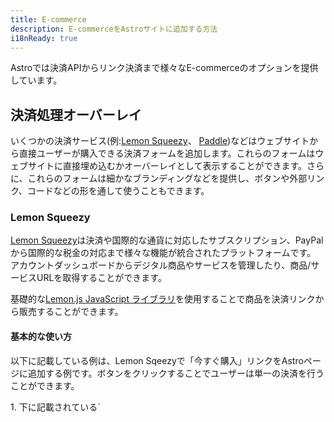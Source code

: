 ```yaml
---
title: E-commerce
description: E-commerceをAstroサイトに追加する方法
i18nReady: true
---
```


Astroでは決済APIからリンク決済まで様々なE-commerceのオプションを提供しています。

## 決済処理オーバーレイ

いくつかの決済サービス(例:[Lemon Squeezy](#lemon-squeezy)、 [Paddle](#paddle))などはウェブサイトから直接ユーザーが購入できる決済フォームを追加します。これらのフォームはウェブサイトに直接埋め込むかオーバーレイとして表示することができます。さらに、これらのフォームは細かなブランディングなどを提供し、ボタンや外部リンク、コードなどの形を通して使うこともできます。

### Lemon Squeezy
[Lemon Squeezy](https://www.lemonsqueezy.com/)は決済や国際的な通貨に対応したサブスクリプション、PayPalから国際的な税金の対応まで様々な機能が統合されたプラットフォームです。
アカウントダッシュボードからデジタル商品やサービスを管理したり、商品/サービスURLを取得することができます。

基礎的な[Lemon.js JavaScript ライブラリ](https://docs.lemonsqueezy.com/help/lemonjs/what-is-lemonjs)を使用することで商品を決済リンクから販売することができます。

#### 基本的な使い方
以下に記載している例は、Lemon Sqeezyで「今すぐ購入」リンクをAstroページに追加する例です。ボタンをクリックすることでユーザーは単一の決済を行うことができます。

<Steps>
1. 下に記載されている`<script>`タグをページの`head`、または `body`要素に追加します:

    ```html title="src/pages/my-product-page.astro"
    <script src="https://app.lemonsqueezy.com/js/lemon.js" defer></script>
    ```

2. 商品URLに繋がるアンカータグをページに追加してください。また、クリック時に決済オーバーレイを表示するために`lemonsqueezy-button`クラスを適用してください。 

    ```html title="src/pages/my-product-page.astro"
    <a class="lemonsqueezy-button" href="https://demo.lemonsqueezy.com/checkout/...">
      今すぐ購入
    </a>
    ```
</Steps>

#### Lemon.js

Lemon.jsは[オーバーレイの制御](https://docs.lemonsqueezy.com/help/lemonjs/opening-overlays)や[オーバーレイイベントの管理](https://docs.lemonsqueezy.com/help/lemonjs/handling-events)などの追加機能にも対応しています。

<ReadMore>詳細は[Lemon Squeezy developer getting started guide](https://docs.lemonsqueezy.com/guides/developer-guide)を確認してください。</ReadMore>

### Paddle

[Paddle](https://www.paddle.com/)はデジタル製品およびサービスを請求するためのソルーションです。Paddleは決済、税金、そしてサブスクリプションの管理をオーバーレイまたはインラインチェックアウトを通じて処理します。

[Paddle.js](https://developer.paddle.com/paddlejs/overview)はPaddleを使用して統合されたサブスクリプション請求体験を構築できる軽量なJavaScriptライブラリーです。

#### 基本的な使い方

以下のコードはPaddleで「購入ボタン」要素をAstroページに追加する例です。リンクをクリックすることで、ユーザーは単一の決済を行うことができます。
決済リンクのドメインがPaddleによって承認された後はHTML属性を使用することで好きなページの要素を決済オーバーレイにすることができます。


<Steps>
1. `head`か`body`タグに以下の二つの`<script>`タグを追加します:

    ```html title="src/pages/my-product-page.astro"
    <script src="https://cdn.paddle.com/paddle/v2/paddle.js"></script>
    <script type="text/javascript">
      Paddle.Setup({ 
        token: '7d279f61a3499fed520f7cd8c08' // クライアントサイドトークンを追加する
      });
    </script>
    ```

2. 任意の要素をPaddleの決済ボタンに変えるために `paddle_button`クラスを適応します:

    ```html title="src/pages/my-product-page.astro"
    <a href="#" class="paddle_button">今すぐ購入</a>
    ```

3. Paddle上の商品の`priceId`と`quantity`を設定するために`data-items`属性を適応してください。任意で[サポートされているHTMLデータ属性](https://developer.paddle.com/paddlejs/html-data-attributes)をデータの自動入力や、決済成功時の管理、ボタンや決済オーバレイのスタイリングするために追加することもできます。

    ```html title="src/pages/my-product-page.astro"
    <a 
      href="#"
      class="paddle_button"
      data-display-mode="overlay"
      data-theme="light"
      data-locale="en"
      data-success-url="https://example.com/thankyou"
      data-items='[
        {
          "priceId": "pri_01gs59hve0hrz6nyybj56z04eq", 
          "quantity": 1
        }
      ]'
    >
      今すぐ購入
    </a>
    ```
</Steps>

#### Paddle.js

HTMLデータ属性を渡す代わりに、JavaScriptを使用することで複数の属性を渡したりより一層カスタマイズをすることができます。 インラインチェックアウトを使用することでユーザーのアップグレードワークフローを作成することもできます。
<ReadMore>詳しい情報は[ Paddle.jsを使用したインラインチェックアウトの方法](https://developer.paddle.com/build/checkout/build-branded-inline-checkout)を参照してください</ReadMore>


## 完全なE-commerceソリューション
サイトのショッピングシステムや決済システムの一層深くカスタマイズするためには、完全な金融サービスプロバイダー([Snipcart](#snipcart)など)を追加します。これらのプラットフォームは他のサードパーティーサービス(アカウントマネージメント、パーソライズ、アナリティクス)などと統合することもできます。

### Snipcart

[Snipcart](https://snipcart.com/)は強力なデベロッパーファーストのHTML/JavaScriptショッピングカートプラットフォームです。

SnipCartは、輸送プロバイダー、ショッピングカートと他のシステムを繋げるウェブフックの有効化、支払い方法の選択(Paypal, Square, Stripe等)、Eメールテンプレート、そしてテスト環境を提供するサードパーティーサービスと統合させることもできます。

:::tip
完成済みのSnipCartソリューションが必要ですか？　SnipCartアカウントと連携するだけで使える機能的なAstroのコミュニティテンプレートの[`astro-snipcart`](https://astro-snipcart.vercel.app/)を確認してみてください。
:::

#### 基本的な使い方

以下はSnipcart決済システムと「カートに追加する」「決済する」ボタンの追加方法の例です。この方法を使用することで、ユーザーは直接決済ページに行くのではなく、カートに商品を追加することができるようになります。

<ReadMore>Snipcartストアのセットアップなどが含まれた完全なガイドが必要な場合[the Snipcartインストールドキュメント](https://docs.snipcart.com/v3/setup/installation)を確認してください。</ReadMore>

<Steps>
1. `body`要素の中に以下のスクリプトタグ[Snipcartインストールガイドを参照](https://docs.snipcart.com/v3/setup/installation)を追加します。
    ```html title="src/pages/my-product-page.astro"
    <body></body>
    <script>
      window.SnipcartSettings = {
        publicApiKey: "YOUR_API_KEY",
        loadStrategy: "on-user-interaction",
      };

      (function()...); // Snipcart ドキュメントから提供
    </script>
    ```

2. `window.SnipcartSettings`をいずれかの[提供されているSnipcartの設定](https://docs.snipcart.com/v3/setup/installation#settings)を使用してショッピングカートの動作や見た目をカスタマイズします。

    ```html title="src/pages/my-product-page.astro"
    <script>
      window.SnipcartSettings = {
        publicApiKey: "YOUR_API_KEY",
        loadStrategy: "manual",
        version: "3.7.1",
        addProductBehavior: "none",
        modalStyle: "side",
      };

      (function()...); // Snipcard ドキュメントから参照
    </script>
    ```

3. クリック時にカートに商品を追加するために`class="snipcart-add-item"`を任意のHTML要素(`<button>`要素など)に適応します。また、[一般的なSnipcart商品属性](https://docs.snipcart.com/v3/setup/products)から値段や説明、その他の項目を含めることもできます。

    ```html title="src/pages/my-product-page.astro"
    <button
      class="snipcart-add-item"
      data-item-id="astro-print"
      data-item-price="39.99"
      data-item-description="A framed print of the Astro logo."
      data-item-image="/assets/images/astro-print.jpg"
      data-item-name="Astro Print"
      data-item-custom1-name="Frame color"
      data-item-custom1-options="Brown|Silver[+10.00]|Gold[+20.00]"
      data-item-custom2-name="Delivery instructions"
      data-item-custom2-type="textarea"
    >
      カートに追加
    </button>
    ```

4.  決済ポップアップを通じてユーザーが購入プロセスを完了するために`snipcart-checkout`クラスが適応されたSnipCart決済ボタンを追加します。

    ```html title="src/pages/my-product-page.astro"
    <button class="snipcart-checkout">クリックして決済</button>
    ```
</Steps>

#### Snipcart JavaScript SDK

[Snipcart JavaScript SDK](https://docs.snipcart.com/v3/sdk/basics)を使用することで、SnipcartのCartをプログラム上から設定やカスタマイズできます。

SDKを使用することで以下のようなカスタマイズができます:

- 現在のSnipcartの状態を入手し、カートに特定の操作を実行する。
- イベントを待機してコールバックをダイナミックに発動させる。
- 状態の変化があった場合のCartの完全な状態を入手する。

<ReadMore>Astroプロジェクトと統合できる機能の詳しい情報を確認するためには[Snipcartドキュメント](https://docs.snipcart.com/v3/)を参照してください。</ReadMore>

#### `astro-snipcart`

Snipcartの利用を簡単にできる`astro-snipcart`コミュニティパッケージは2つあります。

- [`@lloydjatkinson/astro-snipcart` Astro テンプレート](https://astro-snipcart.vercel.app/):このAstroテンプレートは追加で完全なe-commerceソルーションのためのデザインシステムが含まれています。詳細はAstroSnipcartのドキュメントをご覧ください。ドキュメントでは、Snipcart APIをAstroでネイティブに使用できる方法を提供することが[`astro-snipcart`を作成した動機](https://astro-snipcart.vercel.app/motivation)だったと説明されています。

- [`@Adammatthiesen/astro-snipcart` インテグレーション](https://github.com/Adammatthiesen/astro-snipcart): このインテグレーションは`astro-snipcart`テーマから大きな影響を受けて作成されたインテグレーションです。使用することで、既存のプロジェクトに、商品を追加したりカートを管理することができるAstroコンポーネント(またはVueコンポーネント)を追加します。詳細は[完全なチュートリアル](https://matthiesen.xyz/blog/getting-started-with-my-astro-snipcart-addon)を確認してください。

## コミュニティリソース

- [AstroでE-commerceを作成する方法](https://crystallize.com/blog/building-ecommerce-with-astro)
- [StripeとAstroで収益を集める方法](https://zellwk.com/blog/stripe-astro-recipe/)
